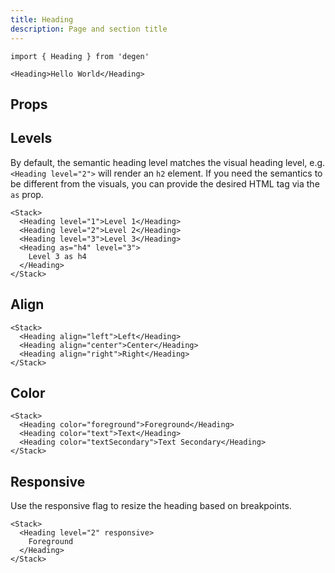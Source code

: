 ```yaml
---
title: Heading
description: Page and section title
---
```


```tsx
import { Heading } from 'degen'
```

```tsx expand=true live=true
<Heading>Hello World</Heading>
```

## Props

<PropsTable sourceLink={sourceLink} types={types} />

## Levels

By default, the semantic heading level matches the visual heading level, e.g. `<Heading level="2">` will render an `h2` element. If you need the semantics to be different from the visuals, you can provide the desired HTML tag via the `as` prop.

```tsx live=true
<Stack>
  <Heading level="1">Level 1</Heading>
  <Heading level="2">Level 2</Heading>
  <Heading level="3">Level 3</Heading>
  <Heading as="h4" level="3">
    Level 3 as h4
  </Heading>
</Stack>
```

## Align

```tsx live=true
<Stack>
  <Heading align="left">Left</Heading>
  <Heading align="center">Center</Heading>
  <Heading align="right">Right</Heading>
</Stack>
```

## Color

```tsx live=true
<Stack>
  <Heading color="foreground">Foreground</Heading>
  <Heading color="text">Text</Heading>
  <Heading color="textSecondary">Text Secondary</Heading>
</Stack>
```

## Responsive

Use the responsive flag to resize the heading based on breakpoints.

```tsx live=true
<Stack>
  <Heading level="2" responsive>
    Foreground
  </Heading>
</Stack>
```
